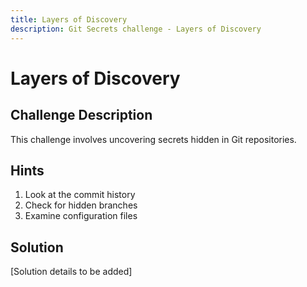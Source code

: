 ```yaml
---
title: Layers of Discovery
description: Git Secrets challenge - Layers of Discovery
---
```


# Layers of Discovery

## Challenge Description

This challenge involves uncovering secrets hidden in Git repositories.

## Hints

1. Look at the commit history
2. Check for hidden branches
3. Examine configuration files

## Solution

[Solution details to be added]
